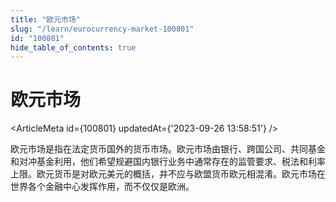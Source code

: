 ```yaml
---
title: "欧元市场"
slug: "/learn/eurocurrency-market-100801"
id: "100801"
hide_table_of_contents: true
---
```



# 欧元市场

<ArticleMeta id={100801} updatedAt={'2023-09-26 13:58:51'} />
<div className='border-solid border-b border-t-0 my-4 border-[var(--ifm-color-gray-300)]' />

欧元市场是指在法定货币国外的货币市场。欧元市场由银行、跨国公司、共同基金和对冲基金利用，他们希望规避国内银行业务中通常存在的监管要求、税法和利率上限。欧元货币是对欧元美元的概括，并不应与欧盟货币欧元相混淆。欧元市场在世界各个金融中心发挥作用，而不仅仅是欧洲。
